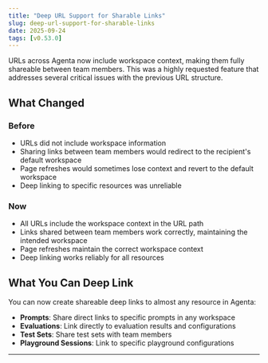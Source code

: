 ```yaml
---
title: "Deep URL Support for Sharable Links"
slug: deep-url-support-for-sharable-links
date: 2025-09-24
tags: [v0.53.0]
---
```


URLs across Agenta now include workspace context, making them fully shareable between team members. This was a highly requested feature that addresses several critical issues with the previous URL structure.

## What Changed

### Before
- URLs did not include workspace information
- Sharing links between team members would redirect to the recipient's default workspace
- Page refreshes would sometimes lose context and revert to the default workspace
- Deep linking to specific resources was unreliable

### Now
- All URLs include the workspace context in the URL path
- Links shared between team members work correctly, maintaining the intended workspace
- Page refreshes maintain the correct workspace context
- Deep linking works reliably for all resources

## What You Can Deep Link

You can now create shareable deep links to almost any resource in Agenta:

- **Prompts**: Share direct links to specific prompts in any workspace
- **Evaluations**: Link directly to evaluation results and configurations
- **Test Sets**: Share test sets with team members
- **Playground Sessions**: Link to specific playground configurations

---